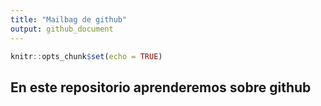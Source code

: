 ```yaml
---
title: "Mailbag de github"
output: github_document
---
```


```r
knitr::opts_chunk$set(echo = TRUE)
```

## En este repositorio aprenderemos sobre github

